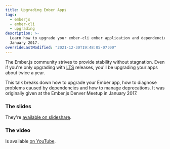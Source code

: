 ```yaml
---
title: Upgrading Ember Apps
tags:
  - emberjs
  - ember-cli
  - upgrading
description: >-
  Learn how to upgrade your ember-cli ember application and dependencies with this talk from the Ember.js Denver Meetup
  January 2017.
overrideLastModified: "2021-12-30T19:48:05-07:00"
---
```



The Ember.js community strives to provide stability without stagnation. Even if you're only upgrading with
[LTS](http://emberjs.com/blog/2016/02/25/announcing-embers-first-lts.html) releases, you'll be upgrading your apps about
twice a year.

This talk breaks down how to upgrade your Ember app, how to diagnose problems caused by dependencies and how to manage
deprecations. It was originally given at the Ember.js Denver Meetup in January 2017.

<MdxImage src={UpgradingEmberApps} alt="" />

### The slides

They're [available on slideshare](http://www.slideshare.net/BenLimmer/upgrading-emberjs-apps).

### The video

Is available [on YouTube](https://youtu.be/ToVdJjHiKco).
